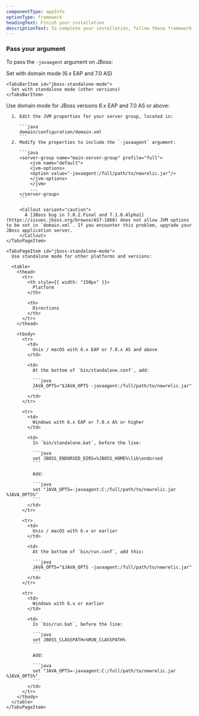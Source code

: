 ```yaml
---
componentType: appInfo
optionType: framework 
headingText: Finish your installation
descriptionText: To complete your installation, follow these framework-specific steps. If you need a different framework, select it at the top of this page.
---
```


### Pass your argument

To pass the `-javaagent` argument on JBoss:

<Tabs>
  <TabsBar>
    <TabsBarItem id="jboss-domain-mode">
      Set with domain mode (6.x EAP and 7.0 AS)
    </TabsBarItem>

    <TabsBarItem id="jboss-standalone-mode">
      Set with standalone mode (other versions)
    </TabsBarItem>
  </TabsBar>

  <TabsPages>
    <TabsPageItem id="jboss-domain-mode">
      Use domain mode for JBoss versions 6.x EAP and 7.0 AS or above:

      1. Edit the JVM properties for your server group, located in:

         ```java
         domain/configuration/domain.xml
         ```
      2. Modify the properties to include the `-javaagent` argument:

         ```java
         <server-group name="main-server-group" profile="full">
             <jvm name="default">
             <jvm-options>
             <option value="-javaagent:/full/path/to/newrelic.jar"/>
             </jvm-options>
             </jvm>
             ...
         </server-group>
         ```

         <Callout variant="caution">
           A [JBoss bug in 7.0.2.Final and 7.1.0.Alpha1](https://issues.jboss.org/browse/AS7-1868) does not allow JVM options to be set in `domain.xml`. If you encounter this problem, upgrade your JBoss application server.
         </Callout>
    </TabsPageItem>

    <TabsPageItem id="jboss-standalone-mode">
      Use standalone mode for other platforms and versions:

      <table>
        <thead>
          <tr>
            <th style={{ width: "150px" }}>
              Platform
            </th>

            <th>
              Directions
            </th>
          </tr>
        </thead>

        <tbody>
          <tr>
            <td>
              Unix / macOS with 6.x EAP or 7.0.x AS and above
            </td>

            <td>
              At the bottom of `bin/standalone.conf`, add:

              ```java
              JAVA_OPTS="$JAVA_OPTS -javaagent:/full/path/to/newrelic.jar"
              ```
            </td>
          </tr>

          <tr>
            <td>
              Windows with 6.x EAP or 7.0.x AS or higher
            </td>

            <td>
              In `bin/standalone.bat`, before the line:

              ```java
              set JBOSS_ENDORSED_DIRS=%JBOSS_HOME%\lib\endorsed
              ```

              Add:

              ```java
              set "JAVA_OPTS=-javaagent:C:/full/path/to/newrelic.jar %JAVA_OPTS%"
              ```
            </td>
          </tr>

          <tr>
            <td>
              Unix / macOS with 6.x or earlier
            </td>

            <td>
              At the bottom of `bin/run.conf`, add this:

              ```java
              JAVA_OPTS="$JAVA_OPTS -javaagent:/full/path/to/newrelic.jar"
              ```
            </td>
          </tr>

          <tr>
            <td>
              Windows with 6.x or earlier
            </td>

            <td>
              In `bin/run.bat`, before the line:

              ```java
              set JBOSS_CLASSPATH=%RUN_CLASSPATH%
              ```

              Add:

              ```java
              set "JAVA_OPTS=-javaagent:C:/full/path/to/newrelic.jar %JAVA_OPTS%"
              ```
            </td>
          </tr>
        </tbody>
      </table>
    </TabsPageItem>
  </TabsPages>
</Tabs>
